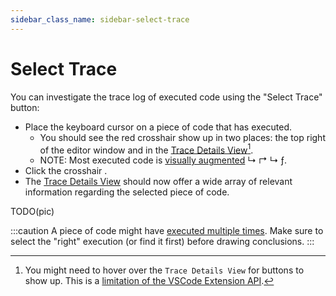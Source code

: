 ```yaml
---
sidebar_class_name: sidebar-select-trace
---
```


# Select Trace



You can investigate the <Term term="trace">trace log</Term> of executed code using the "Select Trace" <DarkLightImg src="crosshair_red.svg" /> button:

* Place the keyboard cursor on a piece of code that has executed.
  * You should see the red crosshair <DarkLightImg src="crosshair_red.svg" /> show up in two places: the top right of the editor window and in the [Trace Details View](./trace-details)[^1].
  * NOTE: Most executed code is [visually augmented](#code-augmentation) <span className='color-red'> ↳ ↱ </span><span className='color-gray'>↳</span> <span className='color-orange'>ƒ</span>.
* Click the crosshair <DarkLightImg src="crosshair_red.svg" />.
* The [Trace Details View](./trace-details) should now offer a wide array of relevant information regarding the selected piece of code.


TODO(pic)

:::caution
A piece of code might have [executed multiple times](./trace-details#executions). Make sure to select the "right" execution (or find it first) before drawing conclusions.
:::

[^1]: You might need to hover over the `Trace Details View` for buttons to show up. This is a [limitation of the VSCode Extension API](https://github.com/microsoft/vscode/issues/78829).
